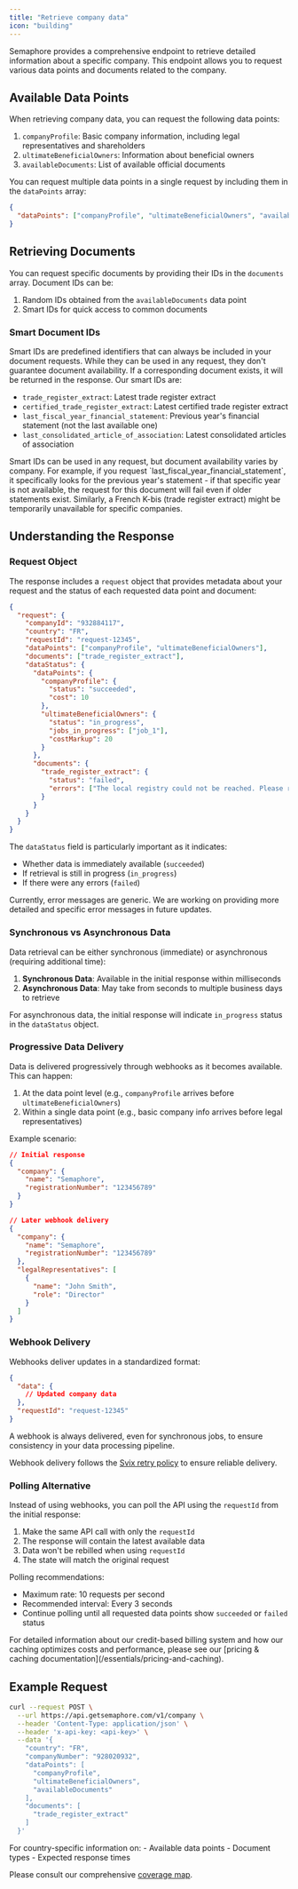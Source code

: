 ```yaml
---
title: "Retrieve company data"
icon: "building"
---
```


Semaphore provides a comprehensive endpoint to retrieve detailed information about a specific company. This endpoint allows you to request various data points and documents related to the company.

## Available Data Points

When retrieving company data, you can request the following data points:

1. `companyProfile`: Basic company information, including legal representatives and shareholders
2. `ultimateBeneficialOwners`: Information about beneficial owners
3. `availableDocuments`: List of available official documents

You can request multiple data points in a single request by including them in the `dataPoints` array:

```json
{
  "dataPoints": ["companyProfile", "ultimateBeneficialOwners", "availableDocuments"]
}
```

## Retrieving Documents

You can request specific documents by providing their IDs in the `documents` array. Document IDs can be:

1. Random IDs obtained from the `availableDocuments` data point
2. Smart IDs for quick access to common documents

### Smart Document IDs

Smart IDs are predefined identifiers that can always be included in your document requests. While they can be used in any request, they don't guarantee document availability. If a corresponding document exists, it will be returned in the response. Our smart IDs are:

- `trade_register_extract`: Latest trade register extract
- `certified_trade_register_extract`: Latest certified trade register extract
- `last_fiscal_year_financial_statement`: Previous year's financial statement (not the last available one)
- `last_consolidated_article_of_association`: Latest consolidated articles of association

<Warning>
  Smart IDs can be used in any request, but document availability varies by company. For example, if you request
  `last_fiscal_year_financial_statement`, it specifically looks for the previous year's statement - if that specific year is not available, the
  request for this document will fail even if older statements exist. Similarly, a French K-bis (trade register extract) might be temporarily
  unavailable for specific companies.
</Warning>

## Understanding the Response

### Request Object

The response includes a `request` object that provides metadata about your request and the status of each requested data point and document:

```json
{
  "request": {
    "companyId": "932884117",
    "country": "FR",
    "requestId": "request-12345",
    "dataPoints": ["companyProfile", "ultimateBeneficialOwners"],
    "documents": ["trade_register_extract"],
    "dataStatus": {
      "dataPoints": {
        "companyProfile": {
          "status": "succeeded",
          "cost": 10
        },
        "ultimateBeneficialOwners": {
          "status": "in_progress",
          "jobs_in_progress": ["job_1"],
          "costMarkup": 20
        }
      },
      "documents": {
        "trade_register_extract": {
          "status": "failed",
          "errors": ["The local registry could not be reached. Please retry later."]
        }
      }
    }
  }
}
```

The `dataStatus` field is particularly important as it indicates:

- Whether data is immediately available (`succeeded`)
- If retrieval is still in progress (`in_progress`)
- If there were any errors (`failed`)

<Note>Currently, error messages are generic. We are working on providing more detailed and specific error messages in future updates.</Note>

### Synchronous vs Asynchronous Data

Data retrieval can be either synchronous (immediate) or asynchronous (requiring additional time):

1. **Synchronous Data**: Available in the initial response within milliseconds
2. **Asynchronous Data**: May take from seconds to multiple business days to retrieve

For asynchronous data, the initial response will indicate `in_progress` status in the `dataStatus` object.

### Progressive Data Delivery

Data is delivered progressively through webhooks as it becomes available. This can happen:

1. At the data point level (e.g., `companyProfile` arrives before `ultimateBeneficialOwners`)
2. Within a single data point (e.g., basic company info arrives before legal representatives)

Example scenario:

```json
// Initial response
{
  "company": {
    "name": "Semaphore",
    "registrationNumber": "123456789"
  }
}

// Later webhook delivery
{
  "company": {
    "name": "Semaphore",
    "registrationNumber": "123456789"
  },
  "legalRepresentatives": [
    {
      "name": "John Smith",
      "role": "Director"
    }
  ]
}
```

### Webhook Delivery

Webhooks deliver updates in a standardized format:

```json
{
  "data": {
    // Updated company data
  },
  "requestId": "request-12345"
}
```

<Note>A webhook is always delivered, even for synchronous jobs, to ensure consistency in your data processing pipeline.</Note>

Webhook delivery follows the [Svix retry policy](https://docs.svix.com/retries) to ensure reliable delivery.

### Polling Alternative

Instead of using webhooks, you can poll the API using the `requestId` from the initial response:

1. Make the same API call with only the `requestId`
2. The response will contain the latest available data
3. Data won't be rebilled when using `requestId`
4. The state will match the original request

Polling recommendations:

- Maximum rate: 10 requests per second
- Recommended interval: Every 3 seconds
- Continue polling until all requested data points show `succeeded` or `failed` status

<Info>
  For detailed information about our credit-based billing system and how our caching optimizes costs and performance, please see our [pricing &
  caching documentation](/essentials/pricing-and-caching).
</Info>

## Example Request

```bash
curl --request POST \
  --url https://api.getsemaphore.com/v1/company \
  --header 'Content-Type: application/json' \
  --header 'x-api-key: <api-key>' \
  --data '{
    "country": "FR",
    "companyNumber": "928020932",
    "dataPoints": [
      "companyProfile",
      "ultimateBeneficialOwners",
      "availableDocuments"
    ],
    "documents": [
      "trade_register_extract"
    ]
  }'
```

<Info>
For country-specific information on:
- Available data points
- Document types
- Expected response times

Please consult our comprehensive [coverage map](https://getsemaphore.com).

</Info>
